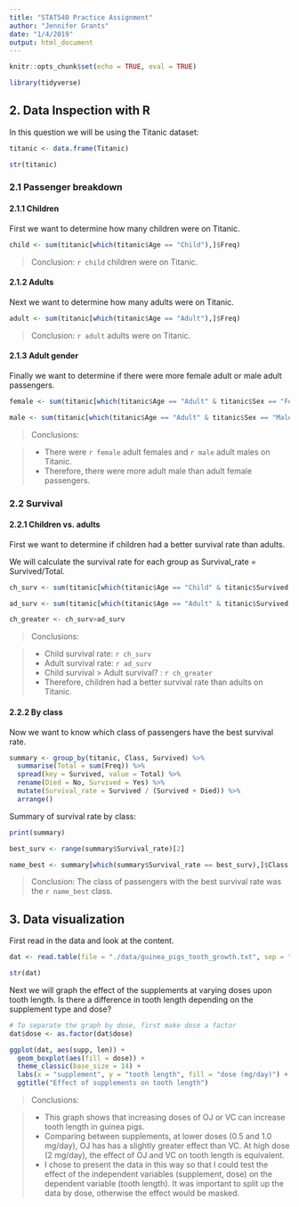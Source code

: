 ```yaml
---
title: "STAT540 Practice Assignment"
author: "Jennifer Grants"
date: "1/4/2019"
output: html_document
---
```


```r
knitr::opts_chunk$set(echo = TRUE, eval = TRUE)
```

```r
library(tidyverse)
```


## 2. Data Inspection with R

In this question we will be using the Titanic dataset:

```r
titanic <- data.frame(Titanic)

str(titanic)
```


### 2.1 Passenger breakdown

#### 2.1.1 Children

First we want to determine how many children were on Titanic.

```r
child <- sum(titanic[which(titanic$Age == "Child"),]$Freq)
```

> Conclusion: `r child` children were on Titanic.


#### 2.1.2 Adults

Next we want to determine how many adults were on Titanic.

```r
adult <- sum(titanic[which(titanic$Age == "Adult"),]$Freq)
```

> Conclusion: `r adult` adults were on Titanic.


#### 2.1.3 Adult gender

Finally we want to determine if there were more female adult or male adult passengers.

```r
female <- sum(titanic[which(titanic$Age == "Adult" & titanic$Sex == "Female"),]$Freq)

male <- sum(titanic[which(titanic$Age == "Adult" & titanic$Sex == "Male"),]$Freq)
```

> Conclusions: 

> * There were `r female` adult females and `r male` adult males on Titanic.
* Therefore, there were more adult male than adult female passengers.



### 2.2 Survival

#### 2.2.1 Children vs. adults

First we want to determine if children had a better survival rate than adults.

We will calculate the survival rate for each group as Survival_rate = Survived/Total.

```r
ch_surv <- sum(titanic[which(titanic$Age == "Child" & titanic$Survived == "Yes"),]$Freq) / sum(titanic[which(titanic$Age == "Child"),]$Freq)

ad_surv <- sum(titanic[which(titanic$Age == "Adult" & titanic$Survived == "Yes"),]$Freq) / sum(titanic[which(titanic$Age == "Adult"),]$Freq)

ch_greater <- ch_surv>ad_surv
```

> Conclusions:  

> * Child survival rate: `r ch_surv`  
* Adult survival rate: `r ad_surv`  
* Child survival > Adult survival? : `r ch_greater`  
* Therefore, children had a better survival rate than adults on Titanic.  


#### 2.2.2 By class

Now we want to know which class of passengers have the best survival rate.

```r
summary <- group_by(titanic, Class, Survived) %>%
  summarise(Total = sum(Freq)) %>%
  spread(key = Survived, value = Total) %>%
  rename(Died = No, Survived = Yes) %>%
  mutate(Survival_rate = Survived / (Survived + Died)) %>%
  arrange()
```


Summary of survival rate by class:

```r
print(summary)
```

```r
best_surv <- range(summary$Survival_rate)[2]

name_best <- summary[which(summary$Survival_rate == best_surv),]$Class
```

> Conclusion: The class of passengers with the best survival rate was the `r name_best` class.



## 3. Data visualization

First read in the data and look at the content.

```r
dat <- read.table(file = "./data/guinea_pigs_tooth_growth.txt", sep = "\t", header = TRUE)
```

```r
str(dat)
```



Next we will graph the effect of the supplements at varying doses upon tooth length. Is there a difference in tooth length depending on the supplement type and dose?

```r
# To separate the graph by dose, first make dose a factor
dat$dose <- as.factor(dat$dose)

ggplot(dat, aes(supp, len)) +
  geom_boxplot(aes(fill = dose)) +
  theme_classic(base_size = 14) +
  labs(x = "supplement", y = "tooth length", fill = "dose (mg/day)") +
  ggtitle("Effect of supplements on tooth length")
```

> Conclusions:

> * This graph shows that increasing doses of OJ or VC can increase tooth length in guinea pigs.   
* Comparing between supplements, at lower doses (0.5 and 1.0 mg/day), OJ has has a slightly greater effect than VC. At high dose (2 mg/day), the effect of OJ and VC on tooth length is equivalent.  
* I chose to present the data in this way so that I could test the effect of the independent variables (supplement, dose) on the dependent variable (tooth length). It was important to split up the data by dose, otherwise the effect would be masked.  
